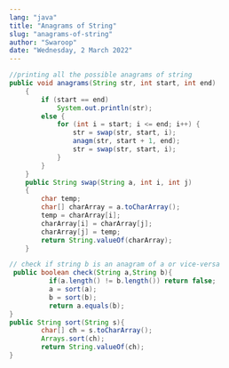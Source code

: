 ```yaml
---
lang: "java"
title: "Anagrams of String"
slug: "anagrams-of-string"
author: "Swaroop"
date: "Wednesday, 2 March 2022"
---
```

```java
//printing all the possible anagrams of string
public void anagrams(String str, int start, int end) 
    { 
        if (start == end) 
            System.out.println(str); 
        else { 
            for (int i = start; i <= end; i++) { 
                str = swap(str, start, i); 
                anagm(str, start + 1, end); 
                str = swap(str, start, i); 
            } 
        } 
    } 
    public String swap(String a, int i, int j) 
    { 
        char temp; 
        char[] charArray = a.toCharArray(); 
        temp = charArray[i]; 
        charArray[i] = charArray[j]; 
        charArray[j] = temp; 
        return String.valueOf(charArray); 
    }

// check if string b is an anagram of a or vice-versa
 public boolean check(String a,String b){
          if(a.length() != b.length()) return false;
          a = sort(a);
          b = sort(b);
          return a.equals(b);
}
public String sort(String s){
        char[] ch = s.toCharArray();
        Arrays.sort(ch);
        return String.valueOf(ch);
}
```
